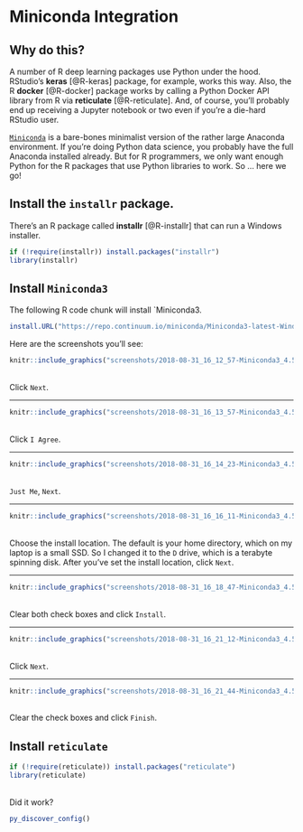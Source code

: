 # Miniconda Integration

## Why do this?

A number of R deep learning packages use Python under the hood. RStudio's **keras** [@R-keras] package, for example, works this way. Also, the R **docker** [@R-docker] package works by calling a Python Docker API library from R via **reticulate** [@R-reticulate]. And, of course, you'll probably end up receiving a Jupyter notebook or two even if you're a die-hard RStudio user.

[`Miniconda`](https://conda.io/miniconda.html) is a bare-bones minimalist version of the rather large Anaconda environment. If you're doing Python data science, you probably have the full Anaconda installed already. But for R programmers, we only want enough Python for the R packages that use Python libraries to work. So ... here we go!

## Install the `installr` package.
There's an R package called **installr** [@R-installr] that can run a Windows installer.
```r
if (!require(installr)) install.packages("installr")
library(installr)
```

## Install `Miniconda3`
The following R code chunk will install `Miniconda3.

```r
install.URL("https://repo.continuum.io/miniconda/Miniconda3-latest-Windows-x86_64.exe")
```

Here are the screenshots you'll see:

```r
knitr::include_graphics("screenshots/2018-08-31_16_12_57-Miniconda3_4.5.4_(64-bit)_Setup.png")
```
<br>Click `Next`.

***

```r
knitr::include_graphics("screenshots/2018-08-31_16_13_57-Miniconda3_4.5.4_(64-bit)_Setup.png")
```
<br>Click `I Agree`.

***

```r
knitr::include_graphics("screenshots/2018-08-31_16_14_23-Miniconda3_4.5.4_(64-bit)_Setup.png")
```
<br>`Just Me`, `Next`.

***

```r
knitr::include_graphics("screenshots/2018-08-31_16_16_11-Miniconda3_4.5.4_(64-bit)_Setup.png")
```
<br>Choose the install location. The default is your home directory, which on my laptop is a small SSD. So I changed it to the `D` drive, which is a terabyte spinning disk. After you've set the install location, click `Next`.

***

```r
knitr::include_graphics("screenshots/2018-08-31_16_18_47-Miniconda3_4.5.4_(64-bit)_Setup.png")
```
<br>Clear both check boxes and click `Install`.

***

```r
knitr::include_graphics("screenshots/2018-08-31_16_21_12-Miniconda3_4.5.4_(64-bit)_Setup.png")
```
<br>Click `Next`.

***

```r
knitr::include_graphics("screenshots/2018-08-31_16_21_44-Miniconda3_4.5.4_(64-bit)_Setup.png")
```
<br>Clear the check boxes and click `Finish`.

## Install `reticulate`
```r
if (!require(reticulate)) install.packages("reticulate")
library(reticulate)
```
<br>Did it work?
```r
py_discover_config()
```

